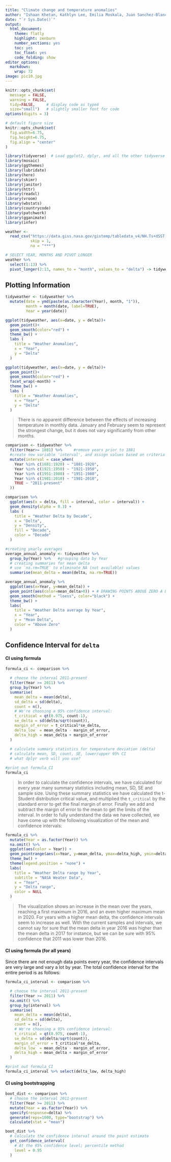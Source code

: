 ```yaml
---
title: "Climate change and temperature anomalies"
author: "Ishaan Khetan, Kathlyn Lee, Emilia Moskala, Juan Sanchez-Blanco, Sylvie Zheng, Jingyi Fang"
date: "`r Sys.Date()`"
output:
  html_document:
    theme: flatly
    highlight: zenburn
    number_sections: yes
    toc: yes
    toc_float: yes
    code_folding: show
editor_options: 
  markdown: 
    wrap: 72
image: pic10.jpg
---
```


```r
knitr::opts_chunk$set(
  message = FALSE, 
  warning = FALSE, 
  tidy=FALSE,     # display code as typed
  size="small")   # slightly smaller font for code
options(digits = 3)

# default figure size
knitr::opts_chunk$set(
  fig.width=6.75, 
  fig.height=6.75,
  fig.align = "center"
)
```

```r
library(tidyverse)  # Load ggplot2, dplyr, and all the other tidyverse packages
library(mosaic)
library(ggthemes)
library(lubridate)
library(here)
library(skimr)
library(janitor)
library(httr)
library(readxl)
library(vroom)
library(wbstats)
library(countrycode)
library(patchwork)
library(gganimate)
library(infer)
```

```r

weather <- 
  read_csv("https://data.giss.nasa.gov/gistemp/tabledata_v4/NH.Ts+dSST.csv", 
           skip = 1, 
           na = "***")

```

```r
# SELECT YEAR, MONTHS AND PIVOT LONGER
weather %>% 
  select(1:13) %>% 
  pivot_longer(2:13, names_to = "month", values_to = "delta") -> tidyweather
```

## Plotting Information

```r

tidyweather <- tidyweather %>%
  mutate(date = ymd(paste(as.character(Year), month, "1")),
         month = month(date, label=TRUE),
         Year = year(date))

ggplot(tidyweather, aes(x=date, y = delta))+
  geom_point()+
  geom_smooth(color="red") +
  theme_bw() +
  labs (
    title = "Weather Anomalies",
    x = "Year",
    y = "Delta"
  )

```

```r

ggplot(tidyweather, aes(x=date, y = delta))+
  geom_point()+
  geom_smooth(color="red") +
  facet_wrap(~month) +
  theme_bw() +
  labs (
    title = "Weather Anomalies",
    x = "Year",
    y = "Delta"
  )

```

> There is no apparent difference between the effects of increasing
> temperature in monthly data. January and February seem to represent
> the strongest change, but it does not vary significantly from other
> months.

```r

comparison <- tidyweather %>% 
  filter(Year>= 1881) %>%     #remove years prior to 1881
  #create new variable 'interval', and assign values based on criteria below:
  mutate(interval = case_when(
    Year %in% c(1881:1920) ~ "1881-1920",
    Year %in% c(1921:1950) ~ "1921-1950",
    Year %in% c(1951:1980) ~ "1951-1980",
    Year %in% c(1981:2010) ~ "1981-2010",
    TRUE ~ "2011-present"
  ))
```

```r

comparison %>% 
  ggplot(aes(x = delta, fill = interval, color = interval)) +
  geom_density(alpha = 0.3) +
  labs (
    title = "Weather Delta by Decade",
    x = "Delta",
    y = "Density",
    fill = "Decade",
    color = "Decade"
  )
```

```r

#creating yearly averages
average_annual_anomaly <- tidyweather %>% 
  group_by(Year) %>%   #grouping data by Year
  # creating summaries for mean delta 
  # use `na.rm=TRUE` to eliminate NA (not available) values 
  summarise(mean_delta = mean(delta, na.rm=TRUE)) 

average_annual_anomaly %>% 
  ggplot(aes(x=Year, y=mean_delta)) +
  geom_point(aes(color=mean_delta>0)) + # DRAWING POINTS ABOVE ZERO A DIFFERENT COLOUR
  geom_smooth(method = "loess", color="black") +
  theme_bw() + 
  labs(
    title = "Weather Delta average by Year",
    x = "Year",
    y = "Mean Delta", 
    color = "Above Zero"
  )
```

## Confidence Interval for `delta`

#### CI using formula

```r

formula_ci <- comparison %>% 

  # choose the interval 2011-present
  filter(Year >= 2011) %>% 
  group_by(Year) %>% 
  summarise(
    mean_delta = mean(delta),
    sd_delta = sd(delta),
    count = n(),
    # We're choosing a 95% confidence interval:
    t_critical = qt(0.975, count-1),
    se_delta = sd(delta/sqrt(count)),
    margin_of_error = t_critical*se_delta,
    delta_low  = mean_delta - margin_of_error,
    delta_high = mean_delta + margin_of_error
  )
  
  # calculate summary statistics for temperature deviation (delta) 
  # calculate mean, SD, count, SE, lower/upper 95% CI
  # what dplyr verb will you use? 

#print out formula_CI
formula_ci
```

> In order to calculate the confidence intervals, we have calculated for
> every year many summary statistics including mean, SD, SE and sample
> size. Using these summary statistics we have calculated the t-Student
> distribution critical value, and multiplied the `t_critical` by the
> standard error to get the final margin of error. Finally we add and
> subtract the margin of error to the mean to get the limits of the
> interval. In order to fully understand the data we have collected, we
> have come up with the following visualization of the mean and
> confidence intervals:

```r
formula_ci %>% 
  mutate(Year = as.factor(Year)) %>% 
  na.omit() %>% 
  ggplot(aes(color = Year)) +
  geom_pointrange(aes(x=Year, y=mean_delta, ymax=delta_high, ymin=delta_low)) +
  theme_bw() + 
  theme(legend.position = "none") +
  labs(
    title = "Weather Delta range by Year",
    subtitle = "NASA Weater Data",
    x = "Year",
    y = "Delta range", 
    color = NULL
  )
```

> The visualization shows an increase in the mean over the years,
> reaching a first maximum in 2016, and an even higher maximum mean in
> 2020. For years with a higher mean delta, the confidence intervals
> seem to increase as well. With the current samples and intervals, we
> cannot say for sure that the mean delta in year 2016 was higher than
> the mean delta in 2017 for instance, but we can be sure with 95%
> confidence that 2011 was lower than 2016.

#### CI using formula (for all years)

Since there are not enough data points every year, the confidence
intervals are very large and vary a lot by year. The total confidence
interval for the entire period is as follows:

```r
formula_ci_interval <- comparison %>% 

  # choose the interval 2011-present
  filter(Year >= 2011) %>% 
  na.omit() %>% 
  group_by(interval) %>% 
  summarise(
    mean_delta = mean(delta),
    sd_delta = sd(delta),
    count = n(),
    # We're choosing a 95% confidence interval:
    t_critical = qt(0.975, count-1),
    se_delta = sd(delta/sqrt(count)),
    margin_of_error = t_critical*se_delta,
    delta_low  = mean_delta - margin_of_error,
    delta_high = mean_delta + margin_of_error
  )

#print out formula_CI
formula_ci_interval %>% select(delta_low, delta_high)
```

#### CI using bootstrapping

```r

boot_dist <- comparison %>%
  # choose the interval 2011-present
  filter(Year >= 2011) %>%
  mutate(Year = as.factor(Year)) %>%
  specify(response=delta) %>%
  generate(reps=1000, type="bootstrap") %>% 
  calculate(stat = "mean")

boot_dist %>%
  # Calculate the confidence interval around the point estimate
  get_confidence_interval(
    # At the 95% confidence level; percentile method
    level = 0.95
  )
```
